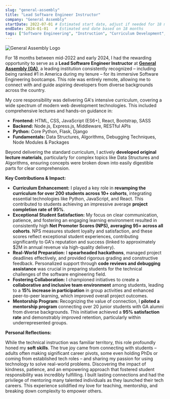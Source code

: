 ```yaml
---
slug: "general-assembly"
title: "Lead Software Engineer Instructor"
company: "General Assembly"
startDate: 2022-07-01 # Estimated start date, adjust if needed for 18 months total
endDate: 2024-01-01   # Estimated end date based on 18 months
tags: ["Software Engineering", "Instruction", "Curriculum Development", "JavaScript", "React", "Node.js", "Python", "Data Structures", "Algorithms"]
---
```


![General Assembly Logo](/ga.png)

For 18 months between mid-2022 and early 2024, I had the rewarding opportunity to serve as a **Lead Software Engineer Instructor** at [**General Assembly (GA)**](https://generalassemb.ly/), a leading institution consistently recognized – including being ranked #1 in America during my tenure – for its immersive Software Engineering bootcamps. This role was entirely remote, allowing me to connect with and guide aspiring developers from diverse backgrounds across the country.

My core responsibility was delivering GA's intensive curriculum, covering a wide spectrum of modern web development technologies. This included comprehensive lectures and hands-on guidance in:

*   **Frontend:** HTML, CSS, JavaScript (ES6+), React, Bootstrap, SASS
*   **Backend:** Node.js, Express.js, Middleware, RESTful APIs
*   **Python:** Core Python, Flask, Django
*   **Fundamentals:** Data Structures, Algorithms, Debugging Techniques, Node Modules & Packages

Beyond delivering the standard curriculum, I actively **developed original lecture materials**, particularly for complex topics like Data Structures and Algorithms, ensuring concepts were broken down into easily digestible parts for clear comprehension.

**Key Contributions & Impact:**

*   **Curriculum Enhancement:** I played a key role in **revamping the curriculum for over 200 students across 10+ cohorts**, integrating essential technologies like Python, JavaScript, and React. This contributed to students achieving an impressive average **project completion rate of 95%**.
*   **Exceptional Student Satisfaction:** My focus on clear communication, patience, and fostering an engaging learning environment resulted in consistently high **Net Promoter Scores (NPS), averaging 95+ across all cohorts**. NPS measures student loyalty and satisfaction, and these scores reflect exceptional student experiences, contributing significantly to GA's reputation and success (linked to approximately $2M in annual revenue via high-quality delivery).
*   **Real-World Preparation:** I **spearheaded hackathons**, managed project deadlines effectively, and provided rigorous grading and constructive feedback. Personalized support through **code reviews and debugging assistance** was crucial in preparing students for the technical challenges of the software engineering field.
*   **Fostering Collaboration:** I championed initiatives to create a **collaborative and inclusive team environment** among students, leading to a **15% increase in participation** in group activities and enhanced peer-to-peer learning, which improved overall project outcomes.
*   **Mentorship Program:** Recognizing the value of connection, I **piloted a mentorship program** connecting over 20 junior students with GA alumni from diverse backgrounds. This initiative achieved a **95% satisfaction rate** and demonstrably improved retention, particularly within underrepresented groups.

**Personal Reflections:**

While the technical instruction was familiar territory, this role profoundly honed my **soft skills**. The true joy came from connecting with students – adults often making significant career pivots, some even holding PhDs or coming from established tech roles – and sharing my passion for using technology to solve real-world problems. Discovering the impact of kindness, patience, and an empowering approach that fostered student responsibility was incredibly fulfilling. I built lasting connections and had the privilege of mentoring many talented individuals as they launched their tech careers. This experience solidified my love for teaching, mentorship, and breaking down complexity to empower others.